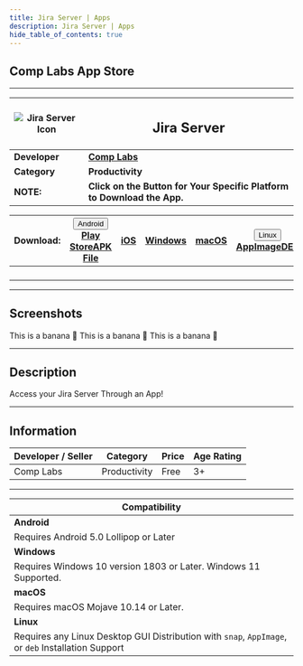 ```yaml
---
title: Jira Server | Apps
description: Jira Server | Apps
hide_table_of_contents: true
---
```



## Comp Labs App Store

---

| ![Jira Server Icon](/img/apps/jira-server.png) | <h2>Jira Server</h2>                                                    |
| ---------------------------------------------- | ----------------------------------------------------------------------- |
| **Developer**                                  | [**Comp Labs**](https://complabs.in/apps)                               |
| **Category**                                   | **Productivity**                                                        |
| **NOTE:**                                      | **Click on the Button for Your Specific Platform to Download the App.** |

| **Download:** | <div class="dropdown disabled"><button class="disabled button button--primary"><i class="fa-brands fa-android"></i> Android <i class="fa-solid fa-caret-down"></i></button><div class="disabled dropdown-content"><a class="disabled" href="#">Play Store</a><a class="disabled" href="#">APK File</a></div></div> | <a href="#" target="_blank" rel="noopener noreferrer" class="button button--primary disabled"><i class="fa-brands fa-app-store-ios"></i> iOS</a> | <a href="https://github.com/Comp-Labs/Jira-Server/releases/latest/download/Jira-Server.exe" target="_blank" rel="noopener noreferrer" class="button button--primary"><i class="fa-brands fa-windows"></i> Windows</a> | <a href="https://github.com/Comp-Labs/comp-labs-meet/releases/latest/download/Jira-Server.dmg" target="_blank" rel="noopener noreferrer" class="button button--primary"><i class="fa-brands fa-apple"></i> macOS</a> | <div class="dropdown"><button class="button button--primary"><i class="fa-brands fa-linux"></i> Linux <i class="fa-solid fa-caret-down"></i></button><div class="dropdown-content"><a href="https://github.com/Comp-Labs/Jira-Server/releases/latest/download/Jira-Server-x86_64.AppImage">AppImage</a><a href="https://github.com/Comp-Labs/Jira-Server/releases/latest/download/Jira-Server-amd64.deb">DEB</a></div></div> |
| :-----------: | :----------------------------------------------------------------------------------------------------------------------------------------------------------------------------------------------------------------------------------------------------------------------------------------------------------------: | :----------------------------------------------------------------------------------------------------------------------------------------------: | :---------------------------------------------------------------------------------------------------------------------------------------------------------------------------------------------------------------------: | :------------------------------------------------------------------------------------------------------------------------------------------------------------------------------------------------------------------: | :--------------------------------------------------------------------------------------------------------------------------------------------------------------------------------------------------------------------------------------------------------------------------------------------------------------------------------------------------------------------------------------------------------------------------: |
|               |                                                                                                                                                                                                                                                                                                                    |                                                                                                                                                  |                                                                                                                                                                                                                         |                                                                                                                                                                                                                      |                                                                                                                                                                                                                                                                                                                                                                                                                              |
|               |                                                                                                                                                                                                                                                                                                                    |                                                                                                                                                  |                                                                                                                                                                                                                         |                                                                                                                                                                                                                      |                                                                                                                                                                                                                                                                                                                                                                                                                              |
|               |                                                                                                                                                                                                                                                                                                                    |                                                                                                                                                  |                                                                                                                                                                                                                         |                                                                                                                                                                                                                      |                                                                                                                                                                                                                                                                                                                                                                                                                              |
|               |                                                                                                                                                                                                                                                                                                                    |                                                                                                                                                  |                                                                                                                                                                                                                         |                                                                                                                                                                                                                      |                                                                                                                                                                                                                                                                                                                                                                                                                              |

---

## Screenshots

<Tabs className="unique-tabs">
  <TabItem value="Windows (11)">This is a banana 🍌</TabItem>
  <TabItem value="macOS (Monterey)">This is a banana 🍌</TabItem>
  <TabItem value="Linux (Ubuntu)">This is a banana 🍌</TabItem>
</Tabs>

---

## Description

Access your Jira Server Through an App!

---

## Information

| Developer / Seller | Category     | Price | Age Rating |
| ------------------ | ------------ | ----- | ---------- |
| Comp Labs          | Productivity | Free  | 3+         |

---

| **Compatibility**                                                                                  |
| -------------------------------------------------------------------------------------------------- |
| **Android**                                                                                        |
| Requires Android 5.0 Lollipop or Later                                                             |
| **Windows**                                                                                        |
| Requires Windows 10 version 1803 or Later. Windows 11 Supported.                                   |
| **macOS**                                                                                          |
| Requires macOS Mojave 10.14 or Later.                                                              |
| **Linux**                                                                                          |
| Requires any Linux Desktop GUI Distribution with `snap`, `AppImage`, or `deb` Installation Support |
